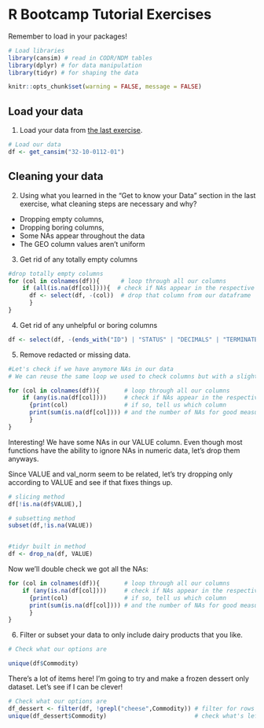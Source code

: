 # R Bootcamp Tutorial Exercises

Remember to load in your packages!

```r
# Load libraries
library(cansim) # read in CODR/NDM tables
library(dplyr) # for data manipulation
library(tidyr) # for shaping the data

knitr::opts_chunk$set(warning = FALSE, message = FALSE) 
```

## Load your data

1. Load your data from [the last exercise](./1_reading_in_data.Rmd).

```r
# Load our data 
df <- get_cansim("32-10-0112-01")
```

## Cleaning your data

2. Using what you learned in the "Get to know your Data" section in the last exercise, what cleaning steps are necessary and why?

- Dropping empty columns,
- Dropping boring columns,
- Some NAs appear throughout the data
- The GEO column values aren't uniform

3. Get rid of any totally empty columns

```r
#drop totally empty columns
for (col in colnames(df)){      # loop through all our columns
    if (all(is.na(df[col]))){  # check if NAs appear in the respective column in ALL rows
      df <- select(df, -(col))  # drop that column from our dataframe
      }              
}
```

4. Get rid of any unhelpful or boring columns

```r
df <- select(df, -(ends_with("ID") | "STATUS" | "DECIMALS" | "TERMINATED"))
```

5. Remove redacted or missing data.

```r
#Let's check if we have anymore NAs in our data
# We can reuse the same loop we used to check columns but with a slight cahnge

for (col in colnames(df)){       # loop through all our columns
    if (any(is.na(df[col])))     # check if NAs appear in the respective column in any rows
      {print(col)                # if so, tell us which column
      print(sum(is.na(df[col]))) # and the number of NAs for good measure
      }              
}
```

Interesting! We have some NAs in our VALUE column. Even though most functions have the ability to ignore NAs in numeric data, let's drop them anyways.

Since VALUE and val_norm seem to be related, let's try dropping only according to VALUE and see if that fixes things up.

```r
# slicing method
df[!is.na(df$VALUE),]

# subsetting method
subset(df,!is.na(VALUE))


#tidyr built in method
df <- drop_na(df, VALUE)
```

Now we'll double check we got all the NAs:

```r
for (col in colnames(df)){       # loop through all our columns
    if (any(is.na(df[col])))     # check if NAs appear in the respective column in any rows
      {print(col)                # if so, tell us which column
      print(sum(is.na(df[col]))) # and the number of NAs for good measure
      }              
}
```

6. Filter or subset your data to only include dairy products that you like.

```r
# Check what our options are

unique(df$Commodity)
```

There's a lot of items here! I'm going to try and make a frozen dessert only dataset. Let's see if I can be clever!

```r
# Check what our options are
df_dessert <- filter(df, !grepl("cheese",Commodity)) # filter for rows which don't contain a specific string
unique(df_dessert$Commodity)                         # check what's left
```
